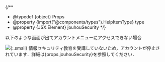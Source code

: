 
{/**
  * @typedef {object} Props
  * @property {import("@components/types").HelpItemType} type
  * @property {JSX.Element} jouhouSecurity
  */}

<HelpItem lang="ja" type={props.type} >
  <Fragment slot="problem">以下のような画面が出てアカウントメニューにアクセスできない場合</Fragment>

  ![](/utokyo_wifi/img/account_menu_access_denied.png){:.small}
  情報セキュリティ教育を受講していないため，アカウントが停止されています．詳細は{props.jouhouSecurity}を参照してください．
</HelpItem>

